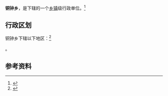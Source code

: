 {{中国乡级行政区|42/12/23/201/000}}

'''铜钟乡'''，是{{PRC admin/fullname|42/12/23/201/000|3}}下辖的一个[[乡镇|乡镇]]级行政单位。<ref>{{PRC admin/ref sgc|{{PRC admin/parent|42/12/23/201/000}}}}</ref>

== 行政区划 ==

铜钟乡下辖以下地区：<ref>{{PRC admin/ref sgc|42/12/23/201/000}}</ref>

{{PRC admin/children|42/12/23/201/000}}。

== 参考资料 ==

{{reflist}}

{{行政区划小作品}}
{{PRC admin/navcat|42/12/23/201/000}}